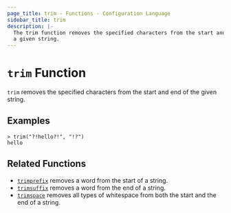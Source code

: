 ```yaml
---
page_title: trim - Functions - Configuration Language
sidebar_title: trim
description: |-
  The trim function removes the specified characters from the start and end of
  a given string.
---
```


# `trim` Function

`trim` removes the specified characters from the start and end of the given
string.

## Examples

```shell-session
> trim("?!hello?!", "!?")
hello
```

## Related Functions

- [`trimprefix`](//docs/templates/hcl_templates/functions/string/trimprefix) removes a word from the start of a string.
- [`trimsuffix`](//docs/templates/hcl_templates/functions/string/trimsuffix) removes a word from the end of a string.
- [`trimspace`](//docs/templates/hcl_templates/functions/string/trimspace) removes all types of whitespace from
  both the start and the end of a string.
